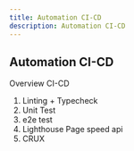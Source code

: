 ```yaml
---
title: Automation CI-CD
description: Automation CI-CD
---
```


## Automation CI-CD

Overview CI-CD

1. Linting + Typecheck
2. Unit Test
3. e2e test
2. Lighthouse Page speed api
3. CRUX